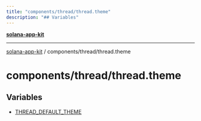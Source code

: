 ```yaml
---
title: "components/thread/thread.theme"
description: "## Variables"
---
```


[**solana-app-kit**](../../../README.mdx)

***

[solana-app-kit](../../../README.mdx) / components/thread/thread.theme

# components/thread/thread.theme

## Variables

- [THREAD\_DEFAULT\_THEME](variables/THREAD_DEFAULT_THEME.mdx)

